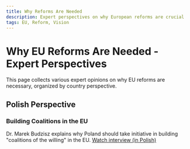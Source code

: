 ```yaml
---
title: Why Reforms Are Needed
description: Expert perspectives on why European reforms are crucial
tags: EU, Reform, Vision
---
```


# Why EU Reforms Are Needed - Expert Perspectives

This page collects various expert opinions on why EU reforms are necessary, organized by country perspective.

## Polish Perspective

### Building Coalitions in the EU
Dr. Marek Budzisz explains why Poland should take initiative in building "coalitions of the willing" in the EU.
[Watch interview (in Polish)](https://youtu.be/TmFlV-wpgP4?si=JWdQ9KS2mfj2sOco&t=3351)

<!-- 
Content to be added for other countries:
- Germany
- France 
- Southern Europe (Spain, Italy, Greece)
- Northern Europe (Scandinavia)
- Central Europe (Slovakia, Czechia, etc.)
- Via Carpatia countries
- Ukraine
-->